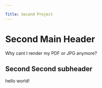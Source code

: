 ```yaml
---

Title: Second Project
---
```


# Second Main Header

Why cant I render my PDF or JPG anymore? 

## Second Second subheader

hello world!
